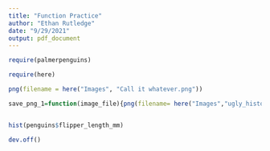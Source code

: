 ```yaml
---
title: "Function Practice"
author: "Ethan Rutledge"
date: "9/29/2021"
output: pdf_document
---
```


```r
require(palmerpenguins)

require(here)

png(filename = here("Images", "Call it whatever.png"))

save_png_1=function(image_file){png(filename= here("Images","ugly_histo", height = 1000, width= 1000))}


hist(penguins$flipper_length_mm)

dev.off()
```

